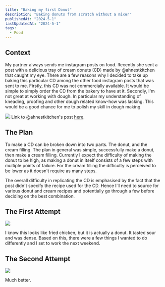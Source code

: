 ```yaml
---
title: "Baking my first Donut"
description: "Baking donuts from scratch without a mixer"
publishedAt: "2024-5-1"
lastUpdatedAt: "2024-5-1"
tags:
  - Food
---
```


## Context

My partner always sends me instagram posts on food. Recently she sent a post with a delicious tray of cream donuts (CD) made by @ahnestkitchen that caught my eye. There are a few reasons why I decided to take up baking this particular CD among the other food instagram posts that was sent to me. Firstly, this CD was not commercially available. It would be simple to simply order the CD from the bakery to have at it. Secondly, I'm not great at working with dough. In particular my understanding of kneading, proofing and other dough related know-how was lacking. This would be a good chance for me to polish my skill in dough making.

![](/img/baking-donuts/ahnestkitchen-donuts.png)
Link to @ahnestkitchen's post [here](https://www.instagram.com/p/C5WZY-NvPVV/?utm_source=ig_web_copy_link&igsh=MzRlODBiNWFlZA==).

## The Plan

To make a CD can be broken down into two parts. The donut, and the cream filling. The plan in general was simple, successfully make a donut, then make a cream filling. Currently I expect the difficulty of making the donut to be high, as making a donut in itself consists of a few steps with multiple points of failure. For the cream filling the difficulty is perceived to be lower as it doesn't require as many steps.

The overall difficulty in replicating the CD is emphasised by the fact that the post didn't specify the recipe used for the CD. Hence I'll need to source for various donut and cream recipes and potentially go through a few before deciding on the best combination.

## The First Attempt

![](/img/baking-donuts/dough-1-sugar.png)

I know this looks like fried chicken, but it is actually a donut. It tasted sour and was dense. Based on this, there were a few things I wanted to do differently and I set to work the next weekend.

## The Second Attempt

![](/img/baking-donuts/dough-2.jpg)

Much better.
